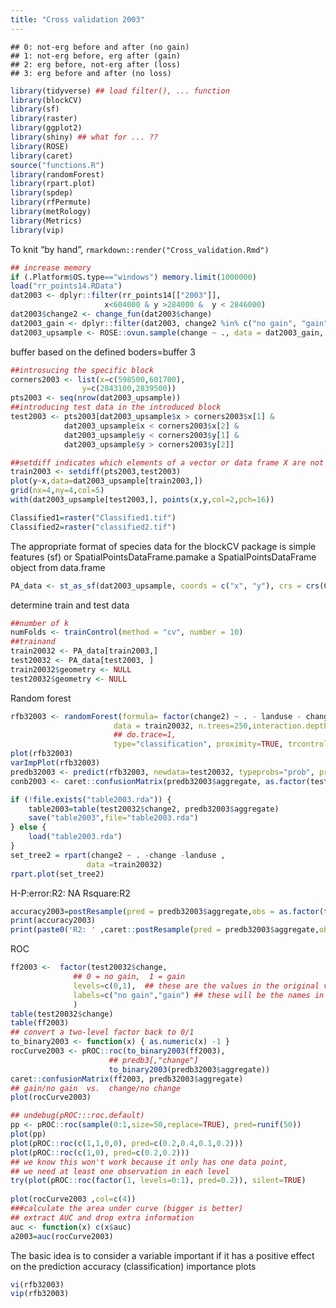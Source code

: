 ```yaml
---
title: "Cross validation 2003"
---
```


```
## 0: not-erg before and after (no gain)
## 1: not-erg before, erg after (gain)
## 2: erg before, not-erg after (loss)
## 3: erg before and after (no loss)
```
```r
library(tidyverse) ## load filter(), ... function
library(blockCV)
library(sf)
library(raster)
library(ggplot2)
library(shiny) ## what for ... ??
library(ROSE)
library(caret)
source("functions.R")
library(randomForest)
library(rpart.plot)
library(spdep)
library(rfPermute)
library(metRology)
library(Metrics)
library(vip)
```

To knit "by hand", `rmarkdown::render("Cross_validation.Rmd")`

```r
## increase memory
if (.Platform$OS.type=="windows") memory.limit(1000000)
load("rr_points14.RData")
dat2003 <- dplyr::filter(rr_points14[["2003"]],
                     x<604000 & y >284000 &  y < 2846000)
dat2003$change2 <- change_fun(dat2003$change)
dat2003_gain <- dplyr::filter(dat2003, change2 %in% c("no gain", "gain")) 
dat2003_upsample <- ROSE::ovun.sample(change ~ ., data = dat2003_gain, method = "both", N=1500)$data

```


buffer based on the defined boders=buffer 3
```r
##introsucing the specific block 
corners2003 <- list(x=c(598500,601700),
                y=c(2843100,2839500))
pts2003 <- seq(nrow(dat2003_upsample))
##introducing test data in the introduced block
test2003 <- pts2003[dat2003_upsample$x > corners2003$x[1] &
            dat2003_upsample$x < corners2003$x[2] &
            dat2003_upsample$y < corners2003$y[1] &
            dat2003_upsample$y > corners2003$y[2]]

##setdiff indicates which elements of a vector or data frame X are not existent in a vector or data frame Y.
train2003 <- setdiff(pts2003,test2003)
plot(y~x,data=dat2003_upsample[train2003,])
grid(nx=4,ny=4,col=5)
with(dat2003_upsample[test2003,], points(x,y,col=2,pch=16))
```

```r
Classified1=raster("Classified1.tif")
Classified2=raster("classified2.tif")
```
The appropriate format of species data for the blockCV package is simple features (sf) or SpatialPointsDataFrame.pamake a SpatialPointsDataFrame object from data.frame
```r
PA_data <- st_as_sf(dat2003_upsample, coords = c("x", "y"), crs = crs(Classified1))
```
determine train and test data 
```r
##number of k
numFolds <- trainControl(method = "cv", number = 10)
##trainand
train20032 <- PA_data[train2003,]
test20032 <- PA_data[test2003, ]
train20032$geometry <- NULL
test20032$geometry <- NULL
```
Random forest
```r
rfb32003 <- randomForest(formula= factor(change2) ~ . - landuse - change,
                       data = train20032, n.trees=250,interaction.depth=7,
                       ## do.trace=1,
                       type="classification", proximity=TRUE, trcontrol=numFolds)
plot(rfb32003)
varImpPlot(rfb32003)
predb32003 <- predict(rfb32003, newdata=test20032, typeprobs="prob", predict.all=TRUE)
conb2003 <- caret::confusionMatrix(predb32003$aggregate, as.factor(test20032$change2))

if (!file.exists("table2003.rda")) {
    table2003=table(test20032$change2, predb32003$aggregate)
    save("table2003",file="table2003.rda")
} else {
    load("table2003.rda")
}
set_tree2 = rpart(change2 ~ . -change -landuse ,
                 data =train20032)
rpart.plot(set_tree2)
```
H-P:error:R2: NA Rsquare:R2
```r
accuracy2003=postResample(pred = predb32003$aggregate,obs = as.factor(test20032$change2))
print(accuracy2003)
print(paste0('R2: ' ,caret::postResample(pred = predb32003$aggregate,obs = as.factor(test20032$change2)['Rsquared'] )))
```
ROC
```r
ff2003 <-  factor(test20032$change,
              ## 0 = no gain,  1 = gain
              levels=c(0,1),  ## these are the values in the original vector
              labels=c("no gain","gain") ## these will be the names in the new vector
              )
table(test20032$change)
table(ff2003)
## convert a two-level factor back to 0/1
to_binary2003 <- function(x) { as.numeric(x) -1 }
rocCurve2003 <- pROC::roc(to_binary2003(ff2003),
                      ## predb3[,"change"]
                      to_binary2003(predb32003$aggregate))
caret::confusionMatrix(ff2003, predb32003$aggregate)
## gain/no gain  vs.  change/no change
plot(rocCurve2003)

## undebug(pROC:::roc.default)
pp <- pROC::roc(sample(0:1,size=50,replace=TRUE), pred=runif(50))
plot(pp)
plot(pROC::roc(c(1,1,0,0), pred=c(0.2,0.4,0.1,0.2)))
plot(pROC::roc(c(1,0), pred=c(0.2,0.2)))
## we know this won't work because it only has one data point,
## we need at least one observation in each level
try(plot(pROC::roc(factor(1, levels=0:1), pred=0.2)), silent=TRUE)
 
plot(rocCurve2003 ,col=c(4))
###calculate the area under curve (bigger is better)
## extract AUC and drop extra information
auc <- function(x) c(x$auc)
a2003=auc(rocCurve2003)
```
The basic idea is to consider a variable important if it has a positive effect on the prediction accuracy (classification)
importance plots
```r
vi(rfb32003)
vip(rfb32003)
```
